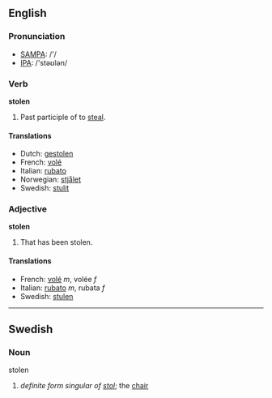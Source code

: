 ==English==

===Pronunciation===
*[[w:SAMPA|SAMPA]]: /'/
*[[w:IPA|IPA]]: /'stəʊlən/

===Verb===
'''stolen'''
# Past participle of to [[steal]].

====Translations====
*Dutch: [[gestolen]]
*French: [[volé]]
*Italian: [[rubato]]
*Norwegian: [[stjålet]]
*Swedish: [[stulit]]

===Adjective===
'''stolen'''
# That has been stolen.

====Translations====
*French: [[volé]] ''m'', volée ''f''
*Italian: [[rubato]] ''m'', rubata ''f''
*Swedish: [[stulen]]

----

==Swedish==
===Noun===
;stolen
#''definite form singular of [[stol]]'';  the [[chair]]